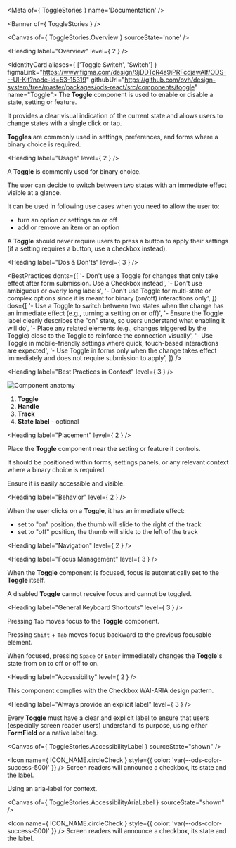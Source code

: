 
<Meta of={ ToggleStories } name='Documentation' />

<Banner of={ ToggleStories } />

<Canvas of={ ToggleStories.Overview } sourceState='none' />

<Heading label="Overview" level={ 2 } />

<IdentityCard aliases={ ['Toggle Switch', 'Switch'] }
              figmaLink="https://www.figma.com/design/9jDDTcR4a9jPRFcdjawAlf/ODS---UI-Kit?node-id=53-15319"
              githubUrl="https://github.com/ovh/design-system/tree/master/packages/ods-react/src/components/toggle"
              name="Toggle">
  The **Toggle** component is used to enable or disable a state, setting or feature.

  It provides a clear visual indication of the current state and allows users to change states with a single click or
  tap.

  **Toggles** are commonly used in settings, preferences, and forms where a binary choice is required.
</IdentityCard>

<Heading label="Usage" level={ 2 } />

A **Toggle** is commonly used for binary choice.

The user can decide to switch between two states with an immediate effect visible at a glance.

It can be used in following use cases when you need to allow the user to:
- turn an option or settings on or off
- add or remove an item or an option

A **Toggle** should never require users to press a button to apply their settings (if a setting requires a button, use a checkbox instead).

<Heading label="Dos & Don'ts" level={ 3 } />

<BestPractices
  donts={[
    '- Don\'t use a Toggle for changes that only take effect after form submission. Use a Checkbox instead',
    '- Don\'t use ambiguous or overly long labels',
    '- Don\'t use Toggle for multi-state or complex options since it is meant for binary (on/off) interactions only',
  ]}
  dos={[
    '- Use a Toggle to switch between two states when the change has an immediate effect (e.g., turning a setting on or off)',
    '- Ensure the Toggle label clearly describes the "on" state, so users understand what enabling it will do',
    '- Place any related elements (e.g., changes triggered by the Toggle) close to the Toggle to reinforce the connection visually',
    '- Use Toggle in mobile-friendly settings where quick, touch-based interactions are expected',
    '- Use Toggle in forms only when the change takes effect immediately and does not require submission to apply',
  ]}
/>

<Heading label="Best Practices in Context" level={ 3 } />

![Component anatomy](components/toggle/anatomy.png "Component anatomy")

1. **Toggle**
2. **Handle**
3. **Track**
4. **State label** - optional

<Heading label="Placement" level={ 2 } />

Place the **Toggle** component near the setting or feature it controls.

It should be positioned within forms, settings panels, or any relevant context where a binary choice is required.

Ensure it is easily accessible and visible.

<Heading label="Behavior" level={ 2 } />

When the user clicks on a **Toggle**, it has an immediate effect:
- set to "on" position, the thumb will slide to the right of the track
- set to "off" position, the thumb will slide to the left of the track

<Heading label="Navigation" level={ 2 } />

<Heading label="Focus Management" level={ 3 } />

When the **Toggle** component is focused, focus is automatically set to the **Toggle** itself.

A disabled **Toggle** cannot receive focus and cannot be toggled.

<Heading label="General Keyboard Shortcuts" level={ 3 } />

Pressing `Tab` moves focus to the **Toggle** component.

Pressing `Shift` + `Tab` moves focus backward to the previous focusable element.

When focused, pressing `Space` or `Enter` immediately changes the **Toggle**'s state from on to off or off to on.

<Heading label="Accessibility" level={ 2 } />

This component complies with the <ExternalLink href="https://www.w3.org/WAI/ARIA/apg/patterns/checkbox">Checkbox WAI-ARIA design pattern</ExternalLink>.

<Heading label="Always provide an explicit label" level={ 3 } />

Every **Toggle** must have a clear and explicit label to ensure that users (especially screen reader users) understand its purpose,
using either **FormField** or a native label tag.

<Canvas of={ ToggleStories.AccessibilityLabel } sourceState="shown" />

<Icon name={ ICON_NAME.circleCheck }
      style={{ color: 'var(--ods-color-success-500)' }} /> Screen readers will announce a checkbox, its state and the label.

Using an <ExternalLink href="https://developer.mozilla.org/en-US/docs/Web/Accessibility/ARIA/Reference/Attributes/aria-label">aria-label</ExternalLink> for context.

<Canvas of={ ToggleStories.AccessibilityAriaLabel } sourceState="shown" />

<Icon name={ ICON_NAME.circleCheck }
      style={{ color: 'var(--ods-color-success-500)' }} /> Screen readers will announce a checkbox, its state and the label.
